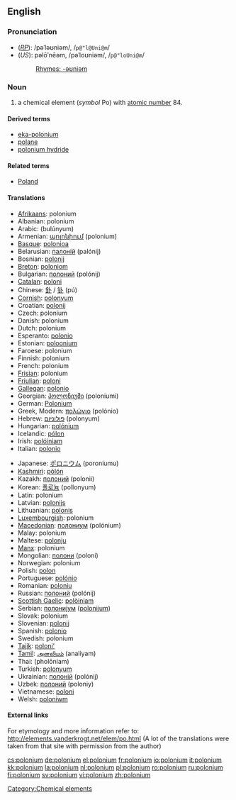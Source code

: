 {{see|Polonium}}
==English==
{{elements|Po|bismuth|Bi|astatine|At}}

===Pronunciation===
*(''[[RP]]''): /pəˈləʊniəm/, /<tt>p@"l@Uni@m</tt>/
*(''US''): pəlōʹnēəm, /pəˈloʊniəm/, /<tt>p@"loUni@m</tt>/
*:[[Rhymes:English:-əʊniəm|Rhymes: -əʊniəm]]

===Noun===
{{en-noun|-}}
{{wikipedia}}

# a chemical element (''symbol'' Po) with [[atomic number]] 84.

====Derived terms====
*[[eka-polonium]]
*[[polane]]
*[[polonium hydride]]

====Related terms====
*[[Poland]]<!--after which polonium is named-->

====Translations====
{{top}}
*[[Afrikaans]]: polonium
*Albanian: polonium
*Arabic: {{ARchar|[[بولونيوم]]}} (bulúnyum) {{m}}
*Armenian: [[պոլոնիում]] (polonium)
*[[Basque]]: [[polonioa]]
*Belarusian: [[палонiй]] (palónij) {{m}}
*Bosnian: [[polonij]]
*[[Breton]]: [[poloniom]]
*Bulgarian: [[полоний]] (polónij) {{m}}
*[[Catalan]]: [[poloni]]
*Chinese: [[釙]] / [[钋]] (pú)
*[[Cornish]]: [[polonyum]]
*Croatian: [[polonij]]
*Czech: polonium
*Danish: polonium
*Dutch: polonium {{n}}
*Esperanto: [[polonio]]
*Estonian: [[poloonium]]
*Faroese: polonium
*Finnish: polonium
*French: polonium {{m}}
*[[Frisian]]: polonium
*[[Friulian]]: [[poloni]]
*[[Gallegan]]: [[polonio]]
*Georgian: [[პოლონიუმი]] (poloniumi)
*German: [[Polonium]] {{n}}
*Greek, Modern: [[πολώνιο]] (polónio) {{n}}
*Hebrew: [[פולוניום]] (polonyum)
*Hungarian: [[polónium]]
*Icelandic: [[pólon]]
*Irish: [[polóiniam]]
*Italian: [[polonio]] {{m}}
{{mid}}
*Japanese: [[ポロニウム]] (poroniumu)
*[[Kashmiri]]: [[pòlón]]
*Kazakh: [[полоний]] (polonii)
*Korean: [[폴로늄]] (pollonyum)
*Latin: polonium
*Latvian: [[polonijs]]
*Lithuanian: [[polonis]]
*[[Luxembourgish]]: polonium
*[[Macedonian]]: [[полониум]] (polónium) {{m}}
*Malay: polonium
*Maltese: [[polonju]]
*[[Manx]]: polonium
*Mongolian: [[полони]] (poloni)
*Norwegian: polonium
*Polish: [[polon]] {{m}}
*Portuguese: [[polónio]] {{m}}
*Romanian: [[poloniu]] {{n}}
*Russian: [[полоний]] (polónij) {{m}}
*[[Scottish Gaelic]]: [[polòiniam]]
*Serbian: [[полониjум]] ([[polonijum]]) {{m}}
*Slovak: polonium
*Slovenian: [[polonij]]
*Spanish: [[polonio]] {{m}}
*Swedish: polonium
*[[Tajik]]: [[poloni']]
*[[Tamil]]: [[அனலியம்]] (analiyam)
*Thai: {{THchar|[[พอโลเนียม]]}} (pholōniam)
*Turkish: [[polonyum]]
*Ukrainian: [[полонiй]] (polónij) {{m}}
*Uzbek: [[полоний]] (poloniy)
*Vietnamese: [[poloni]]
*Welsh: [[poloniwm]]
{{bottom}}

====External links====
For etymology and more information refer to:
http://elements.vanderkrogt.net/elem/po.html
(A lot of the translations were taken from that site with permission from the author)

[[Category:Chemical elements]]

[[cs:polonium]]
[[de:polonium]]
[[el:polonium]]
[[fr:polonium]]
[[io:polonium]]
[[it:polonium]]
[[kk:polonium]]
[[la:polonium]]
[[nl:polonium]]
[[pl:polonium]]
[[ro:polonium]]
[[ru:polonium]]
[[fi:polonium]]
[[sv:polonium]]
[[vi:polonium]]
[[zh:polonium]]